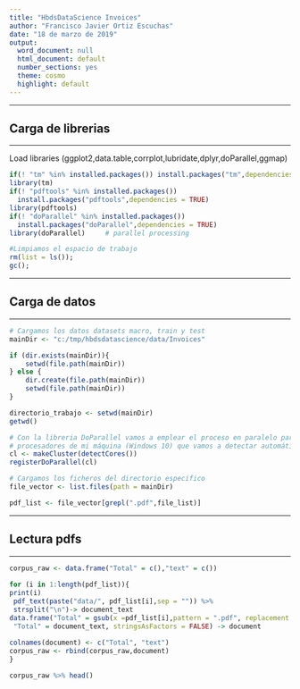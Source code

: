 ```yaml
---
title: "HbdsDataScience Invoices"
author: "Francisco Javier Ortiz Escuchas"
date: "18 de marzo de 2019"
output: 
  word_document: null
  html_document: default
  number_sections: yes
  theme: cosmo
  highlight: default
---
```


******
## Carga de librerias
******
Load libraries (ggplot2,data.table,corrplot,lubridate,dplyr,doParallel,ggmap)
```r
if(! "tm" %in% installed.packages()) install.packages("tm",dependencies = TRUE)
library(tm)
if(! "pdftools" %in% installed.packages()) 
  install.packages("pdftools",dependencies = TRUE)
library(pdftools)
if(! "doParallel" %in% installed.packages()) 
  install.packages("doParallel",dependencies = TRUE)
library(doParallel)		# parallel processing

#Limpiamos el espacio de trabajo
rm(list = ls());
gc();
```

******
## Carga de datos
******
```r
# Cargamos los datos datasets macro, train y test
mainDir <- "c:/tmp/hbdsdatascience/data/Invoices"

if (dir.exists(mainDir)){
    setwd(file.path(mainDir))
} else {
    dir.create(file.path(mainDir))
    setwd(file.path(mainDir))
}

directorio_trabajo <- setwd(mainDir)
getwd()

# Con la libreria DoParallel vamos a emplear el proceso en paralelo para los 
# procesadores de mi máquina (Windows 10) que vamos a detectar automáticamente
cl <- makeCluster(detectCores())
registerDoParallel(cl)

# Cargamos los ficheros del directorio especifico
file_vector <- list.files(path = mainDir)

pdf_list <- file_vector[grepl(".pdf",file_list)]
```

******
## Lectura pdfs
******
```r
corpus_raw <- data.frame("Total" = c(),"text" = c())
 
for (i in 1:length(pdf_list)){
print(i)
 pdf_text(paste("data/", pdf_list[i],sep = "")) %>% 
 strsplit("\n")-> document_text
data.frame("Total" = gsub(x =pdf_list[i],pattern = ".pdf", replacement = ""), 
 "Total" = document_text, stringsAsFactors = FALSE) -> document
 
colnames(document) <- c("Total", "text")
corpus_raw <- rbind(corpus_raw,document) 
}

corpus_raw %>% head()
```